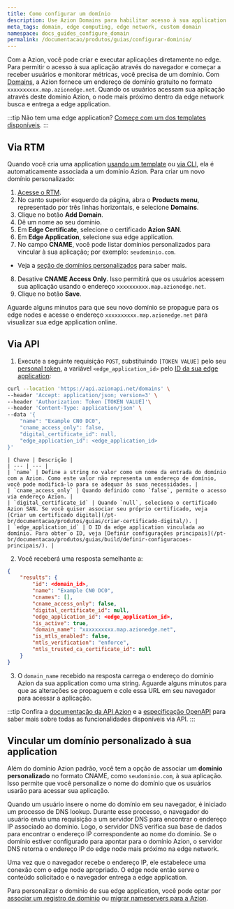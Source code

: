 ```yaml
---
title: Como configurar um domínio
description: Use Azion Domains para habilitar acesso à sua application por um domínio, permitindo tráfego de usuários e monitoramento de métricas.
meta_tags: domain, edge computing, edge network, custom domain
namespace: docs_guides_configure_domain
permalink: /documentacao/produtos/guias/configurar-dominio/
---
```


Com a Azion, você pode criar e executar aplicações diretamente no edge. Para permitir o acesso à sua aplicação através do navegador e começar a receber usuários e monitorar métricas, você precisa de um domínio. Com [Domains](/pt-br/documentacao/produtos/edge-application/domains/), a Azion fornece um endereço de domínio gratuito no formato `xxxxxxxxxx.map.azionedge.net`. Quando os usuários acessam sua aplicação através deste domínio Azion, o node mais próximo dentro da edge network busca e entrega a edge application.

:::tip
Não tem uma edge application? [Começe com um dos templates disponíveis](/pt-br/documentacao/produtos/comecar-com-um-template/).
:::

## Via RTM

Quando você cria uma application [usando um template](/pt-br/documentacao/produtos/comecar-com-um-template/) ou [via CLI](/pt-br/documentacao/produtos/cli/), ela é automaticamente associada a um domínio Azion. Para criar um novo domínio personalizado:

1. [Acesse o RTM](https://manager.azion.com).
2. No canto superior esquerdo da página, abra o **Products menu**, representado por três linhas horizontais, e selecione **Domains**.
3. Clique no botão **Add Domain**.
4. Dê um nome ao seu domínio.
5. Em **Edge Certificate**, selecione o certificado **Azion SAN**.
6. Em **Edge Application**, selecione sua edge application.
7. No campo **CNAME**, você pode listar domínios personalizados para vincular à sua aplicação; por exemplo: `seudominio.com`.
- Veja a [seção de domínios personalizados](#vincular-um-domínio-personalizado-à-sua-application) para saber mais.
8. Desative **CNAME Access Only**. Isso permitirá que os usuários acessem sua aplicação usando o endereço `xxxxxxxxxx.map.azionedge.net`.
9. Clique no botão **Save**.

Aguarde alguns minutos para que seu novo domínio se propague para os edge nodes e acesse o endereço `xxxxxxxxxx.map.azionedge.net` para visualizar sua edge application online.

## Via API

1. Execute a seguinte requisição `POST`, substituindo `[TOKEN VALUE]` pelo seu [personal token](/pt-br/documentacao/products/guides/personal-tokens/), a variável `<edge_application_id>` pelo [ID da sua edge application](/pt-br/documentacao/produtos/guias/build/definir-configuracoes-principais/):

```bash
curl --location 'https://api.azionapi.net/domains' \
--header 'Accept: application/json; version=3' \
--header 'Authorization: Token [TOKEN VALUE]'\
--header 'Content-Type: application/json' \
--data '{
    "name": "Example CN0 DC0",
    "cname_access_only": false,
    "digital_certificate_id": null,
    "edge_application_id": <edge_application_id>
}'
```

    | Chave | Descrição |
    | --- | --- |
    | `name` | Define a string no valor como um nome da entrada do domínio com a Azion. Como este valor não representa um endereço de domínio, você pode modificá-lo para se adequar às suas necessidades. |
    | `cname_access_only` | Quando definido como `false`, permite o acesso via endereço Azion. |
    | `digital_certificate_id` | Quando `null`, seleciona o certificado Azion SAN. Se você quiser associar seu próprio certificado, veja [Criar um certificado digital](/pt-br/documentacao/produtos/guias/criar-certificado-digital/). |
    | `edge_application_id` | O ID da edge application vinculada ao domínio. Para obter o ID, veja [Definir configurações principais](/pt-br/documentacao/produtos/guias/build/definir-configuracoes-principais/). |

2. Você receberá uma resposta semelhante a:

```json
{
    "results": {
        "id": <domain_id>,
        "name": "Example CN0 DC0",
        "cnames": [],
        "cname_access_only": false,
        "digital_certificate_id": null,
        "edge_application_id": <edge_application_id>,
        "is_active": true,
        "domain_name": "xxxxxxxxxx.map.azionedge.net",
        "is_mtls_enabled": false,
        "mtls_verification": "enforce",
        "mtls_trusted_ca_certificate_id": null
    }
}
```

3. O `domain_name` recebido na resposta carrega o endereço do domínio Azion da sua application como uma string. Aguarde alguns minutos para que as alterações se propaguem e cole essa URL em seu navegador para acessar a aplicação.

:::tip
Confira a [documentação da API Azion](https://api.azion.com/) e a [especificação OpenAPI](https://github.com/aziontech/azionapi-openapi/) para saber mais sobre todas as funcionalidades disponíveis via API.
:::

## Vincular um domínio personalizado à sua application

Além do domínio Azion padrão, você tem a opção de associar um **domínio personalizado** no formato CNAME, como `seudominio.com`, à sua aplicação. Isso permite que você personalize o nome do domínio que os usuários usarão para acessar sua aplicação.

Quando um usuário insere o nome do domínio em seu navegador, é iniciado um processo de DNS lookup. Durante esse processo, o navegador do usuário envia uma requisição a um servidor DNS para encontrar o endereço IP associado ao domínio. Logo, o servidor DNS verifica sua base de dados para encontrar o endereço IP correspondente ao nome do domínio. Se o domínio estiver configurado para apontar para o domínio Azion, o servidor DNS retorna o endereço IP do edge node mais próximo na edge network.

Uma vez que o navegador recebe o endereço IP, ele estabelece uma conexão com o edge node apropriado. O edge node então serve o conteúdo solicitado e o navegador entrega a edge application.

Para personalizar o domínio de sua edge application, você pode optar por [associar um registro de domínio](/pt-br/documentacao/produtos/guias/apontar-dominio-para-a-azion/) ou [migrar nameservers para a Azion](/pt-br/documentacao/produtos/guias/migrar-ns-para-a-azion/).

